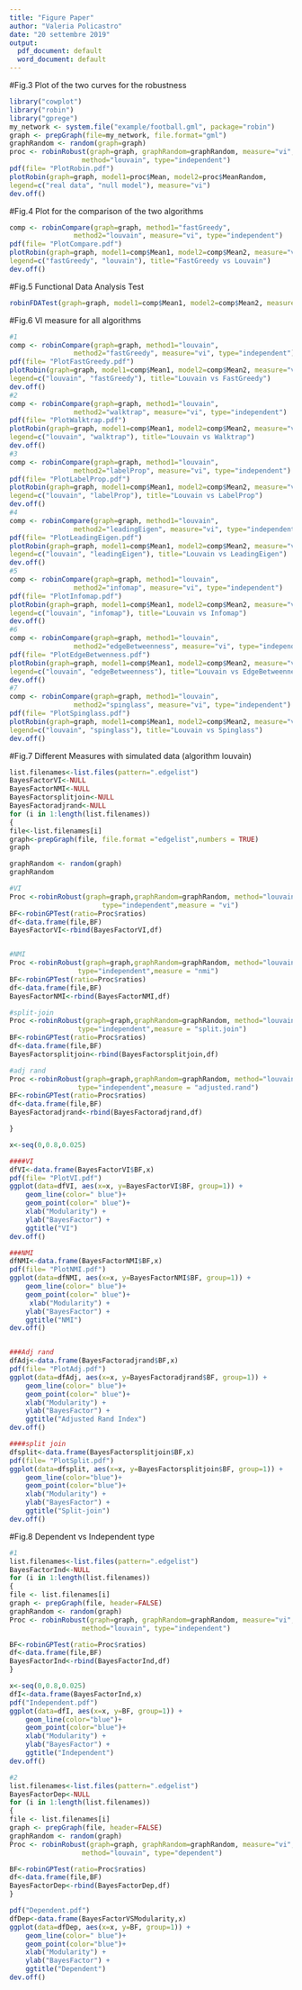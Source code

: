```yaml
---
title: "Figure Paper"
author: "Valeria Policastro"
date: "20 settembre 2019"
output:
  pdf_document: default
  word_document: default
---
```

#Fig.3 Plot of the two curves for the robustness
```r
library("cowplot")
library("robin")
library("gprege")
my_network <- system.file("example/football.gml", package="robin")
graph <- prepGraph(file=my_network, file.format="gml")
graphRandom <- random(graph=graph)
proc <- robinRobust(graph=graph, graphRandom=graphRandom, measure="vi", 
                  method="louvain", type="independent")
pdf(file= "PlotRobin.pdf")
plotRobin(graph=graph, model1=proc$Mean, model2=proc$MeanRandom, 
legend=c("real data", "null model"), measure="vi")
dev.off()
```

#Fig.4 Plot for the comparison of the two algorithms 
```r
comp <- robinCompare(graph=graph, method1="fastGreedy",
                method2="louvain", measure="vi", type="independent")
pdf(file= "PlotCompare.pdf")
plotRobin(graph=graph, model1=comp$Mean1, model2=comp$Mean2, measure="vi", 
legend=c("fastGreedy", "louvain"), title="FastGreedy vs Louvain")
dev.off()
```

#Fig.5 Functional Data Analysis Test
```r

robinFDATest(graph=graph, model1=comp$Mean1, model2=comp$Mean2, measure="vi")

```

#Fig.6 VI measure for all algorithms
```r
#1
comp <- robinCompare(graph=graph, method1="louvain",
                method2="fastGreedy", measure="vi", type="independent")
pdf(file= "PlotFastGreedy.pdf")
plotRobin(graph=graph, model1=comp$Mean1, model2=comp$Mean2, measure="vi", 
legend=c("louvain", "fastGreedy"), title="Louvain vs FastGreedy")
dev.off()
#2
comp <- robinCompare(graph=graph, method1="louvain",
                method2="walktrap", measure="vi", type="independent")
pdf(file= "PlotWalktrap.pdf")
plotRobin(graph=graph, model1=comp$Mean1, model2=comp$Mean2, measure="vi", 
legend=c("louvain", "walktrap"), title="Louvain vs Walktrap")
dev.off()
#3
comp <- robinCompare(graph=graph, method1="louvain",
                method2="labelProp", measure="vi", type="independent")
pdf(file= "PlotLabelProp.pdf")
plotRobin(graph=graph, model1=comp$Mean1, model2=comp$Mean2, measure="vi", 
legend=c("louvain", "labelProp"), title="Louvain vs LabelProp")
dev.off()
#4
comp <- robinCompare(graph=graph, method1="louvain",
                method2="leadingEigen", measure="vi", type="independent")
pdf(file= "PlotLeadingEigen.pdf")
plotRobin(graph=graph, model1=comp$Mean1, model2=comp$Mean2, measure="vi", 
legend=c("louvain", "leadingEigen"), title="Louvain vs LeadingEigen")
dev.off()
#5
comp <- robinCompare(graph=graph, method1="louvain",
                method2="infomap", measure="vi", type="independent")
pdf(file= "PlotInfomap.pdf")
plotRobin(graph=graph, model1=comp$Mean1, model2=comp$Mean2, measure="vi", 
legend=c("louvain", "infomap"), title="Louvain vs Infomap")
dev.off()
#6
comp <- robinCompare(graph=graph, method1="louvain",
                method2="edgeBetweenness", measure="vi", type="independent")
pdf(file= "PlotEdgeBetwenness.pdf")
plotRobin(graph=graph, model1=comp$Mean1, model2=comp$Mean2, measure="vi", 
legend=c("louvain", "edgeBetweenness"), title="Louvain vs EdgeBetweenness")
dev.off()
#7
comp <- robinCompare(graph=graph, method1="louvain",
                method2="spinglass", measure="vi", type="independent")
pdf(file= "PlotSpinglass.pdf")
plotRobin(graph=graph, model1=comp$Mean1, model2=comp$Mean2, measure="vi", 
legend=c("louvain", "spinglass"), title="Louvain vs Spinglass")
dev.off()

```

#Fig.7 Different Measures with simulated data (algorithm louvain) 
```r
list.filenames<-list.files(pattern=".edgelist")
BayesFactorVI<-NULL
BayesFactorNMI<-NULL
BayesFactorsplitjoin<-NULL
BayesFactoradjrand<-NULL
for (i in 1:length(list.filenames))
{
file<-list.filenames[i]
graph<-prepGraph(file, file.format ="edgelist",numbers = TRUE)
graph

graphRandom <- random(graph)
graphRandom

#VI
Proc <-robinRobust(graph=graph,graphRandom=graphRandom, method="louvain",
                       type="independent",measure = "vi")
BF<-robinGPTest(ratio=Proc$ratios)
df<-data.frame(file,BF)
BayesFactorVI<-rbind(BayesFactorVI,df)


#NMI
Proc <-robinRobust(graph=graph,graphRandom=graphRandom, method="louvain",
                 type="independent",measure = "nmi")
BF<-robinGPTest(ratio=Proc$ratios)
df<-data.frame(file,BF)
BayesFactorNMI<-rbind(BayesFactorNMI,df)

#split-join
Proc <-robinRobust(graph=graph,graphRandom=graphRandom, method="louvain",
                 type="independent",measure = "split.join")
BF<-robinGPTest(ratio=Proc$ratios)
df<-data.frame(file,BF)
BayesFactorsplitjoin<-rbind(BayesFactorsplitjoin,df)

#adj rand
Proc <-robinRobust(graph=graph,graphRandom=graphRandom, method="louvain",
                 type="independent",measure = "adjusted.rand")
BF<-robinGPTest(ratio=Proc$ratios)
df<-data.frame(file,BF)
BayesFactoradjrand<-rbind(BayesFactoradjrand,df)

}

x<-seq(0,0.8,0.025)

####VI
dfVI<-data.frame(BayesFactorVI$BF,x)
pdf(file= "PlotVI.pdf")
ggplot(data=dfVI, aes(x=x, y=BayesFactorVI$BF, group=1)) +
    geom_line(color=" blue")+
    geom_point(color=" blue")+
    xlab("Modularity") +
    ylab("BayesFactor") +
    ggtitle("VI")
dev.off()

###NMI
dfNMI<-data.frame(BayesFactorNMI$BF,x)
pdf(file= "PlotNMI.pdf")
ggplot(data=dfNMI, aes(x=x, y=BayesFactorNMI$BF, group=1)) +
    geom_line(color=" blue")+
    geom_point(color=" blue")+
     xlab("Modularity") +
    ylab("BayesFactor") +
    ggtitle("NMI")
dev.off()


###Adj rand 
dfAdj<-data.frame(BayesFactoradjrand$BF,x)
pdf(file= "PlotAdj.pdf")
ggplot(data=dfAdj, aes(x=x, y=BayesFactoradjrand$BF, group=1)) +
    geom_line(color=" blue")+
    geom_point(color=" blue")+
    xlab("Modularity") +
    ylab("BayesFactor") +
    ggtitle("Adjusted Rand Index")
dev.off()

####split join
dfsplit<-data.frame(BayesFactorsplitjoin$BF,x)
pdf(file= "PlotSplit.pdf")
ggplot(data=dfsplit, aes(x=x, y=BayesFactorsplitjoin$BF, group=1)) +
    geom_line(color="blue")+
    geom_point(color="blue")+
    xlab("Modularity") +
    ylab("BayesFactor") +
    ggtitle("Split-join")
dev.off()
```

#Fig.8 Dependent vs Independent type
```r
#1
list.filenames<-list.files(pattern=".edgelist")
BayesFactorInd<-NULL
for (i in 1:length(list.filenames))
{
file <- list.filenames[i]
graph <- prepGraph(file, header=FALSE) 
graphRandom <- random(graph)
Proc <- robinRobust(graph=graph, graphRandom=graphRandom, measure="vi", 
                  method="louvain", type="independent")

BF<-robinGPTest(ratio=Proc$ratios)
df<-data.frame(file,BF)
BayesFactorInd<-rbind(BayesFactorInd,df)
}

x<-seq(0,0.8,0.025)
dfI<-data.frame(BayesFactorInd,x)
pdf("Independent.pdf")
ggplot(data=dfI, aes(x=x, y=BF, group=1)) +
    geom_line(color="blue")+
    geom_point(color="blue")+
    xlab("Modularity") +
    ylab("BayesFactor") +
    ggtitle("Independent")
dev.off()

#2
list.filenames<-list.files(pattern=".edgelist")
BayesFactorDep<-NULL
for (i in 1:length(list.filenames))
{
file <- list.filenames[i]
graph <- prepGraph(file, header=FALSE) 
graphRandom <- random(graph)
Proc <- robinRobust(graph=graph, graphRandom=graphRandom, measure="vi", 
                  method="louvain", type="dependent")

BF<-robinGPTest(ratio=Proc$ratios)
df<-data.frame(file,BF)
BayesFactorDep<-rbind(BayesFactorDep,df)
}

pdf("Dependent.pdf")
dfDep<-data.frame(BayesFactorVSModularity,x)
ggplot(data=dfDep, aes(x=x, y=BF, group=1)) +
    geom_line(color=" blue")+
    geom_point(color="blue")+
    xlab("Modularity") +
    ylab("BayesFactor") +
    ggtitle("Dependent")
dev.off()
```


